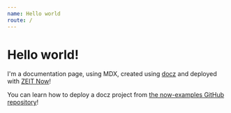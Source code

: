 ```yaml
---
name: Hello world
route: /
---
```



# Hello world!

<Home />

I'm a documentation page, using MDX, created using [docz](https://docz.site) and deployed with [ZEIT Now](https://zeit.co/now)!

You can learn how to deploy a docz project from [the now-examples GitHub repository](https://github.com/zeit/now-examples/tree/master/docz)!
